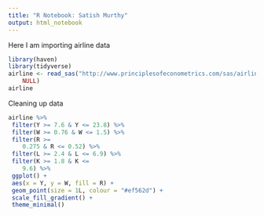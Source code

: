```yaml
---
title: "R Notebook: Satish Murthy"
output: html_notebook
---
```


Here I am importing airline data

```r
library(haven)
library(tidyverse)
airline <- read_sas("http://www.principlesofeconometrics.com/sas/airline.sas7bdat", 
    NULL)
airline
```
Cleaning up data

```r
airline %>%
 filter(Y >= 7.6 & Y <= 23.8) %>%
 filter(W >= 0.76 & W <= 1.5) %>%
 filter(R >= 
    0.275 & R <= 0.52) %>%
 filter(L >= 2.4 & L <= 6.9) %>%
 filter(K >= 1.8 & K <= 
    9.6) %>%
 ggplot() +
 aes(x = Y, y = W, fill = R) +
 geom_point(size = 1L, colour = "#ef562d") +
 scale_fill_gradient() +
 theme_minimal()
```

